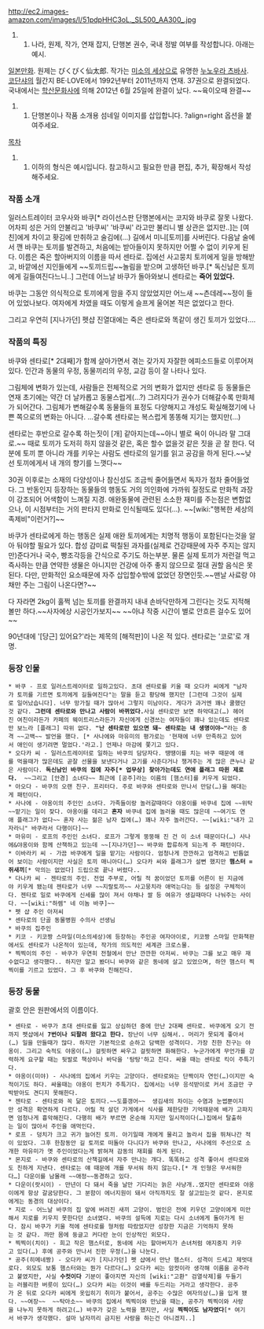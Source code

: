 http://ec2.images-amazon.com/images/I/51pdpHHC3oL._SL500_AA300_.jpg
## 나라, 원제, 작가, 연재 잡지, 단행본 권수, 국내 정발 여부를 작성합니다. 아래는 예시.
[[일본]][[만화]]. 원제는 ぴくぴく仙太郎. 작가는 [[미소의 세상]]으로 유명한 [[누노우라 츠바사]]. 
[[코단샤]]의 월간지 BE·LOVE에서 1992년부터 2011년까지 연재. 37권으로 완결되었다.
국내에서는 [[학산문화사]]에 의해 2012년 6월 25일에 완결이 났다. ~~육이오때 완결~~

## 단행본이나 작품 소개용 섬네일 이미지를 삽입합니다. ?align=right 옵션을 붙여주세요.
[[목차]]

## 이하의 형식은 예시입니다. 참고하시고 필요한 만큼 편집, 추가, 확장해서 작성해주세요. 
=== 작품 소개 ===
일러스트레이터 코우사와 바쿠[* 라이선스판 단행본에서는 코지와 바쿠로 잘못 나왔다. 어차피 성은 거의 안불리고 '바쿠씨' '바쿠씨' 라고만 불리니 별 상관은 없지만..]는 [여친]에게 차이고 홧김에 만취하고 술김에(…) 길에서 미니[토끼]를 사버린다. 
다음날 술에서 깬 바쿠는 토끼를 발견하고, 처음에는 받아들이지 못하지만 어쩔 수 없이 키우게 된다. 이름은 죽은 할아버지의 이름을 따서 센타로.
집에선 사고뭉치 토끼에게 일을 방해받고, 바깥에선 지인들에게 ~~토끼드립~~놀림을 받으며 고생하던 바쿠.[* 독신남은 토끼에게 길들여진다느니..]
그런데 어느날 바쿠가 돌아와보니 센타로는 '''죽어 있었다.''' 

바쿠는 그동안 의식적으로 토끼에게 맘을 주지 않았었지만 어느새 ~~츤데레~~정이 들어 있었나보다. 
여자에게 차였을 때도 이렇게 슬프게 울어본 적은 없었다고 한다.  

그리고 우연히 [지나가던] 펫샵 진열대에는 죽은 센타로와 똑같이 생긴 토끼가 있었다….

=== 작품의 특징 ===
바쿠와 센타로[* 2대째]가 함께 살아가면서 겪는 갖가지 자잘한 에피소드들로 이루어져있다. 인간과 동물의 우정, 동물끼리의 우정, 교감 등이 잘 나타나 있다. 

그림체에 변화가 있는데, 사람들은 전체적으로 거의 변화가 없지만 센타로 등 동물들은 연재 초기에는 약간 더 날카롭고 동물스럽게(…?) 그려지다가 권수가 더해갈수록 만화체가 되어간다. 그림체가 변해갈수록 동물들의 표정도 다양해지고 개성도 확실해졌기에 나쁜 쪽으로의 변화는 아니다. ...갈수록 센타로는 복스럽게 똥똥해 지기는 했지만(…)

센타로는 후반으로 갈수록 하는짓이 [개] 같아지는데~~아니 별로 욕이 아니라 말 그대로.~~ 때로 토끼가 도저히 하지 않을것 같은, 혹은 할수 없을것 같은 짓을 곧 잘 한다. 덕분에 토끼 뿐 아니라 개를 키우는 사람도 센타로의 일기를 읽고 공감을 하게 된다.~~낮선 토끼에게서 내 개의 향기를 느꼇다~~
 
30권 이후로는 소재의 다양성이나 참신성도 조금씩 줄어들면서 독자가 점차 줄어들었다. 그 반동인지 등장하는 동물들의 행동도 거의 의인화에 가까워 질정도로 만화적 과장이 강조되어 어색함이 느껴질 지경. 애완동물에 관련된 소소한 재미를 주는점은 변함없으나, 이 시점부터는 거의 판타지 만화로 인식될때도 있다(...). ~~[wiki:"행복한 세상의 족제비"이런거?]~~

바쿠가 센타로에게 하는 행동은 실제 애완 토끼에게는 치명적 행동이 포함된다는것을 알아 둬야할 필요가 있다. 합성 감미료 떡칠된 과자를(실제로 건강때문에 자주 주지는 않지만)준다거나 국수, 빵조각등을 간식으로 주기도 하는부분. 물론 실제 토끼가 저런걸 먹고 즉사하는 만큼 연약한 생물은 아니지만 건강에 아주 좋지 않으므로 절대 권할 음식은 못된다. 다만, 만화적인 요소때문에 자주 삽입할수밖에 없었던 장면인듯.~~맨날 사료랑 야채만 주는 그림이 나온다면?~~

다 자라면 2kg이 훌쩍 넘는 토끼를 완결까지 내내 손바닥만하게 그린다는 것도 지적해 볼만 하다.~~사자에상 시공인가보지~~ ~~아냐 작중 시간이 별로 안흐른 걸수도 있어~~

90년대에 '[당근] 있어요?'라는 제목의 [해적판]이 나온 적 있다. 센타로는 '코로'로 개명.
=== 등장 인물 ===
 * 바쿠 - 프로 일러스트레이터로 일하고있다. 초대 센타로를 키울 때 오다카 씨에게 "남자가 토끼를 기르면 토끼에게 길들여진다"는 말을 듣고 황당해 했지만 [그런데 그것이 실제로 일어났습니다]. 너무 망가질 때가 많아서 그렇지 미남이다. 게다가 과거엔 꽤나 쿨했던것 같다. '''그런데 센타로와 만나고 사람이 바뀌었다.'''사실 센타로만 보면 하악대고(…) 헤어진 여친이라든가 카페의 웨이트리스라든가 자신에게 신경쓰는 여자들이 꽤나 있는데도 센타로만 보느라 [플래그] 따위 없다. '''"난 센타로만 있으면 돼~ 센타로는 내 생명이야~"'''라는 충격 ~~고백~~ 발언을 했다. [* 사나에와 마유미의 평가로는 '현재에 너무 만족하고 있어서 애인이 생기려면 멀었다.'라고.] 언제나 마감에 쫓기고 있다.
 * 오다카 씨 - 일러스트레이터로 일하는 바쿠의 담당자다. 땡땡이를 치는 바쿠 때문에 애를 먹을때가 많은데도 곧잘 선물을 보낸다거나 고기를 사준다거나 챙겨주는 게 많은 큰누나 같은 사람이다. '''독신남인 바쿠의 집에 자주[* 업무상] 찾아가는데도 연애 플래그 따윈 제로다.'''  ~~그리고 [안경] 소녀다~~ 최근에 [공주]라는 이름의 [햄스터]를 키우게 되었다.
 * 아오다 - 바쿠의 오랜 친구. 프리터다. 주로 바쿠와 센타로와 만나서 만담(…)을 해대는게 패턴이다. 
 * 사나에 - 야옹이의 주인인 소녀다. 가족들이랑 놀러갈때마다 야옹이를 바쿠네 집에 ~~위탁~~맡기는 일이 잦다. 야옹이를 데리고 '''혼자''' 바쿠네 집에 놀러올 때도 많은데 ~~여기도 연애 플래그가 없다~~ 혼자 사는 젊은 남자 집에(…) 꽤나 자주 놀러간다. ~~[wiki:"내가 고자라니" 바쿠라서 다행이다]~~
 * 마유미 - 로프의 주인인 소녀다. 로프가 그렇게 뚱뚱해 진 건 이 소녀 때문이다(…) 사나에&야옹이와 함께 산책하고 있는데 ~~[지나가던]~~ 바쿠와 합류하게 되는게 주 패턴이다.
 * 이바라키 씨 - 가끔 바쿠에게 일을 맡기는 사람이다. 엄청나게 깐깐하고 엄격하고 빈틈없어 보이는 사람이지만 사실은 토끼 매니아다(…) 오다카 씨와 플래그가 설뻔 했지만 '''햄스터 = 쥐새끼'''[* 악의는 없었다] 드립으로 끝나 버렸다..
 * 다나카 씨 - 젠타로의 주인. 전업 주부로, 어릴 적 꿈이었던 토끼를 어른이 된 지금에야 키우게 됐는데 젠타로가 너무 ~~지랄토끼~~ 사고뭉치라 애먹는다는 등 설정은 구체적이다. 젠타로 일로 바쿠에게 신세를 많이 져서 야채나 쌀 등 여유가 생길때마다 나눠주는 사이다. ~~[wiki:"하렘" 네 이놈 바쿠]~~
 * 펫 샵 주인 아저씨
 * 센타로의 단골 동물병원 수의사 선생님
 * 바쿠의 집주인
 * 키코 - 키코짱 스마일(미소의세상)에 등장하는 주인공 여자아이로, 키코짱 스마일 만화책판에서도 센타로가 나온적이 있는데, 작가의 의도적인 세계관 크로스물.
 * 찍찍이의 주인 - 바쿠가 우연히 전철에서 만난 깐깐한 아저씨. 바쿠는 그를 보고 매우 재수없다고 생각했다.. 하지만 알고 봤더니 바쿠와 같은 동네에 살고 있었으며, 하얀 햄스터 찍찍이를 기르고 있었다. 그 후 바쿠와 친해진다.

=== 등장 동물 ===
괄호 안은 원판에서의 이름이다.

 * 센타로 - 바쿠가 초대 센타로를 잃고 상심하던 중에 만난 2대째 센타로. 바쿠에게 오기 전까지 펫샵에서 '''7번이나 되팔려 왔다고 한다.''' 장난이 너무 심해서.. 머리가 못되게 좋아서(…) 일을 만들때가 많다. 하지만 기본적으로 순하고 담백한 성격이다. 가장 친한 친구는 야옹이. 그리고 숙적도 야옹이(…) 걸핏하면 싸우고 걸핏하면 화해한다. 누군가에게 무언가를 강력하게 요구할 때는 뒷발로 책상이나 바닥을 '탕탕'하고 친다. 싸울 때는 센타로 킥이 주특기다.
 * 야옹이(미야) - 사나에의 집에서 키우는 고양이다. 센타로와는 단짝이자 연인(…)이지만 숙적이기도 하다. 싸울때는 야옹이 펀치가 주특기다. 집에서는 너무 응석받이로 커서 조금만 구박받아도 견디지 못해한다.
 * 젠타로 - 센타로와 꼭 닮은 토끼다.~~도플갱어~~  생김새의 차이는 수염과 눈썹뿐이지만 성격은 확연하게 다르다. 어릴 적 살던 가게에서 식사를 제한당한 기억때문에 배가 고파지면 엄청나게 흉악해진다. 다행히 배가 부르면 온순해 지지만 일시적이다(…)집에서 탈출하는 일이 많아서 주인을 애먹인다.
 * 로프 - 덩치가 크고 귀가 늘어진 토끼. 아기일때 개에게 물리고 놀라서 집을 뛰쳐나간 적이 있었다. 그후 한참동안 길 토끼로 떠돌아 다니다가 바쿠와 만나고, 사나에의 주선으로 소개한 마유미가 옛 주인이었다는게 밝혀져 감동의 재회를 하게 된다.
 * 몬지로 - 바쿠와 센타로의 산책길에서 자주 만나는 개다. 똑똑하고 성격 좋아서 센타로와도 친하게 지낸다. 센타로는 얘 때문에 개를 무서워 하지 않는다.[* 개 인형은 무서워한다…] 다운이를 남몰래 ~~애정~~동경하고 있다.
 * 다운이(랏시이) - 만년이 다 돼서 죽을 날만 기다리는 늙은 사냥개..였지만 센타로와 야옹이에게 항상 갈굼당한다. 그 분함이 에너지원이 돼서 아직까지도 잘 살고있는것 같다. 몬지로에게는 동경의 대상이다.
 * 지로 - 어느날 바쿠의 집 앞에 버려진 새끼 고양이. 범인은 전에 키우던 고양이에게 미안해서 지로를 키우지 못한다던 소녀였다. 바쿠의 설득에 지로는 다시 소녀에게 돌아가게 된다. 잠시 바쿠가 키울 적에 센타로를 형처럼 따랐었지만 성장한 지금은 기억하지 못하는 것 같다. 까만 몸에 둥글고 커다란 눈이 인상적인 외모다.
 * 찍찍이(치이) - 희고 작은 햄스터로, 동네에 사는 할아버지가 손녀처럼 애지중지 키우고 있다(…) 후에 공주와 만나서 진한 우정(…)을 나눈다.
 * 공주(히메네짱) - 오다카 씨가 [지나가던] 펫 샵에서 만난 햄스터. 성격이 드세고 제멋대로다. 외모도 보통 햄스터와는 뭔가 다르다(…) 오다카 씨는 암컷이라 생각해 이름을 공주라고 붙였지만, 사실 '''수컷이다''' 기분이 좋아지면 자신의 [wiki:"고환" 검열삭제]를 두들기는 러블리한 버릇이 있다(…) 오다카 씨는 이것이 배를 두드리는 거라고 생각한다. 공주가 온 뒤로 오다카 씨에게 옷입히기 취미가 붙어서, 공주는 수많은 여자의상(…)을 입게 됐다. ~~여장~~  ~~탁아소~~ 바쿠의 집에서 찍찍이와 만났을 때는, 공주가 찍찍이와 사랑을 나누지 못하게 하려고(…) 바쿠가 갖은 노력을 했지만, 사실 '''찍찍이도 남자였다'''[* 여기서 바쿠가 생각했다. 설마 남자끼리 금지된 사랑을 하는건 아니겠지..]
